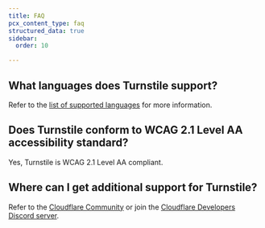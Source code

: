 ```yaml
---
title: FAQ
pcx_content_type: faq
structured_data: true
sidebar:
  order: 10

---
```




## What languages does Turnstile support?

Refer to the [list of supported languages](/turnstile/reference/supported-languages/) for more information.


## Does Turnstile conform to WCAG 2.1 Level AA accessibility standard?

Yes, Turnstile is WCAG 2.1 Level AA compliant.


## Where can I get additional support for Turnstile?

Refer to the [Cloudflare Community](https://community.cloudflare.com/c/website-application-performance/turnstile/83) or join the [Cloudflare Developers Discord server](https://discord.com/channels/595317990191398933/1025131875397812224).